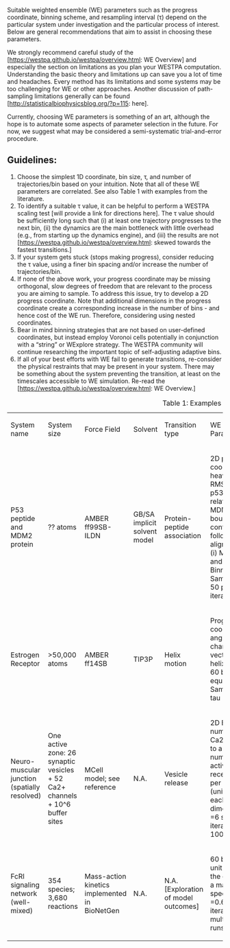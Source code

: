Suitable weighted ensemble (WE) parameters such as the progress coordinate, binning scheme, and resampling interval (τ) depend on the particular system under investigation and the particular process of interest.  Below are general recommendations that aim to assist in choosing these parameters.

We strongly recommend careful study of the [https://westpa.github.io/westpa/overview.html: WE Overview] and especially the section on limitations as you plan your WESTPA computation.  Understanding the basic theory and limitations up can save you a lot of time and headaches.  Every method has its limitations and some systems may be too challenging for WE or other approaches.  Another discussion of path-sampling limitations generally can be found [http://statisticalbiophysicsblog.org/?p=115: here].

Currently, choosing WE parameters is something of an art, although the hope is to automate some aspects of parameter selection in the future.  For now, we suggest what may be considered a semi-systematic trial-and-error procedure.

==Guidelines:==
# Choose the simplest 1D coordinate, bin size, τ, and number of trajectories/bin based on your intuition.  Note that all of these WE parameters are correlated. See also Table 1 with examples from the literature. 
# To identify a suitable τ value, it can be helpful to perform a WESTPA scaling test [will provide a link for directions here]. The τ value should be sufficiently long such that (i) at least one trajectory progresses to the next bin, (ii) the dynamics are the main bottleneck with little overhead (e.g., from starting up the dynamics engine), and (iii) the results are not [https://westpa.github.io/westpa/overview.html: skewed towards the fastest transitions.] 
# If your system gets stuck (stops making progress), consider reducing the τ value, using a finer bin spacing and/or increase the number of trajectories/bin.
# If none of the above work, your progress coordinate may be missing orthogonal, slow degrees of freedom that are relevant to the process you are aiming to sample. To address this issue, try to develop a 2D progress coordinate.  Note that additional dimensions in the progress coordinate create a corresponding increase in the number of bins - and hence cost of the WE run.  Therefore, considering using nested coordinates.
# Bear in mind binning strategies that are not based on user-defined coordinates, but instead employ Voronoi cells potentially in conjunction with a “string” or WExplore strategy.  The WESTPA community will continue researching the important topic of self-adjusting adaptive bins.
# If all of your best efforts with WE fail to generate transitions, re-consider the physical restraints that may be present in your system.  There may be something about the system preventing the transition, at least on the timescales accessible to WE simulation.  Re-read the [https://westpa.github.io/westpa/overview.html: WE Overview.]

{| class="wikitable"
|+Table 1: Examples of WE parameters
|-
|System name
|System size
|Force Field
|Solvent
|Transition type
|WE Parameters 
|Reference
|-
|P53 peptide and MDM2 protein
|?? atoms
|AMBER ff99SB-ILDN
|GB/SA implicit solvent model
|Protein-peptide association
|2D progress coordinate: heavy-atom RMSD of p53 peptide relative to its MDM2-bound conformation following alignment on (i) MDM2 and (ii) itself.
Binning: ??
Sampling: = 50 ps; 396 iterations
|Zwier et al.,
J. Phys. Chem. Lett. 7: 3440 (2016)
|-
|Estrogen Receptor
|>50,000 atoms
|AMBER ff14SB
|TIP3P
|Helix motion
|Progress coordinate:  angular change of vector along helix Binning:  60 bins of equal width
Sampling:  tau = 5 ps
|
|-
|Neuro-muscular junction (spatially resolved)
|One active zone: 26 synaptic vesicles + 52 Ca2+ channels + 10^6 buffer sites
|MCell model; see reference
|N.A.
|Vesicle release
|2D Bins: number of Ca2+ bound to a vesicle number of activated receptors per vesicle (unit width each dimension). =6 s; 500 iterations; 100 WE runs
|Donovan et al., [http://journals.plos.org/ploscompbiol/article?id=10.1371/journal.pcbi.1004611: PLoS Comput Biol 12(2):
E1004611 (2016)]
|-
|FcRI signaling network (well-mixed)
|354 species; 3,680 reactions
|Mass-action kinetics implemented in BioNetGen
|N.A.
|N.A. [Exploration of model outcomes]
|60 bins of unit width in the counts of a marker species; =0.6s; 100 iterations; multiple WE runs
|Donovan et al., [http://aip.scitation.org/doi/abs/10.1063/1.4821167: J. Chem. Phys. 139, 115105 (2013).]
|}





